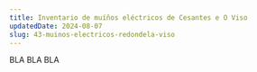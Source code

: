 ---
title: Inventario de muíños eléctricos de Cesantes e O Viso
updatedDate: 2024-08-07
slug: 43-muinos-electricos-redondela-viso
---

BLA BLA BLA

